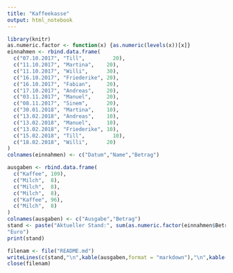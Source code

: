 ```yaml
---
title: "Kaffeekasse"
output: html_notebook
---
```


```r
library(knitr)
as.numeric.factor <- function(x) {as.numeric(levels(x))[x]}
einnahmen <- rbind.data.frame(
  c("07.10.2017", "Till",	      20),
  c("11.10.2017", "Martina",    20),
  c("11.10.2017", "Willi",	    30),	
  c("16.10.2017", "Friederike", 20),
  c("16.10.2017", "Fabian",	    20),
  c("17.10.2017", "Andreas",    20),			
  c("03.11.2017", "Manuel",	    20),			
  c("08.11.2017", "Sinem",	    20),			
  c("30.01.2018", "Martina",    10),			
  c("13.02.2018", "Andreas",    10),			
  c("13.02.2018", "Manuel",	    10),			
  c("13.02.2018", "Friederike",	10),			
  c("15.02.2018", "Till",	      10),			
  c("18.02.2018", "Willi",      20)
)
colnames(einnahmen) <- c("Datum","Name","Betrag")

ausgaben <- rbind.data.frame(
  c("Kaffee", 109),
  c("Milch",  8),
  c("Milch",  8),
  c("Milch",  8),
  c("Kaffee", 96),
  c("Milch",  8)
)
colnames(ausgaben) <- c("Ausgabe","Betrag")
stand <- paste("Aktueller Stand:", sum(as.numeric.factor(einnahmen$Betrag))-sum(as.numeric.factor(ausgaben$Betrag)),
"Euro")
print(stand)

filenam <- file("README.md")
writeLines(c(stand,"\n",kable(ausgaben,format = "markdown"),"\n",kable(einnahmen,format = "markdown")), filenam)
close(filenam)

```

